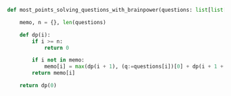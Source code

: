 ```python meta="source=problems/2140-solving-questions-with-brainpower/solution.py"
def most_points_solving_questions_with_brainpower(questions: list[list[int]]) -> int:

    memo, n = {}, len(questions)

    def dp(i):
        if i >= n:
            return 0

        if i not in memo:
            memo[i] = max(dp(i + 1), (q:=questions[i])[0] + dp(i + 1 + q[1]))
        return memo[i]

    return dp(0)
```
